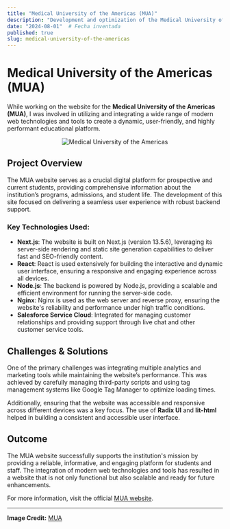 ```yaml
---
title: "Medical University of the Americas (MUA)"
description: "Development and optimization of the Medical University of the Americas (MUA) website, utilizing modern web technologies such as Next.js, React, and various analytics tools."
date: "2024-08-01"  # Fecha inventada
published: true
slug: medical-university-of-the-americas
---
```


# Medical University of the Americas (MUA)

While working on the website for the **Medical University of the Americas (MUA)**, I was involved in utilizing and integrating a wide range of modern web technologies and tools to create a dynamic, user-friendly, and highly performant educational platform.

<p align="center">
  <img src="https://encrypted-tbn0.gstatic.com/images?q=tbn:ANd9GcTGhMb4RFP0dEAO1se52IgWl32rFg2xIBAvtA&s" alt="Medical University of the Americas" />
</p>

## Project Overview

The MUA website serves as a crucial digital platform for prospective and current students, providing comprehensive information about the institution’s programs, admissions, and student life. The development of this site focused on delivering a seamless user experience with robust backend support.

### Key Technologies Used:
- **Next.js**: The website is built on Next.js (version 13.5.6), leveraging its server-side rendering and static site generation capabilities to deliver fast and SEO-friendly content.
- **React**: React is used extensively for building the interactive and dynamic user interface, ensuring a responsive and engaging experience across all devices.
- **Node.js**: The backend is powered by Node.js, providing a scalable and efficient environment for running the server-side code.
- **Nginx**: Nginx is used as the web server and reverse proxy, ensuring the website's reliability and performance under high traffic conditions.
- **Salesforce Service Cloud**: Integrated for managing customer relationships and providing support through live chat and other customer service tools.

## Challenges & Solutions

One of the primary challenges was integrating multiple analytics and marketing tools while maintaining the website’s performance. This was achieved by carefully managing third-party scripts and using tag management systems like Google Tag Manager to optimize loading times.

Additionally, ensuring that the website was accessible and responsive across different devices was a key focus. The use of **Radix UI** and **lit-html** helped in building a consistent and accessible user interface.

## Outcome

The MUA website successfully supports the institution's mission by providing a reliable, informative, and engaging platform for students and staff. The integration of modern web technologies and tools has resulted in a website that is not only functional but also scalable and ready for future enhancements.

For more information, visit the official [MUA website](https://www.mua.edu/).

---

**Image Credit:** [MUA](https://encrypted-tbn0.gstatic.com/images?q=tbn:ANd9GcTGhMb4RFP0dEAO1se52IgWl32rFg2xIBAvtA&s)
